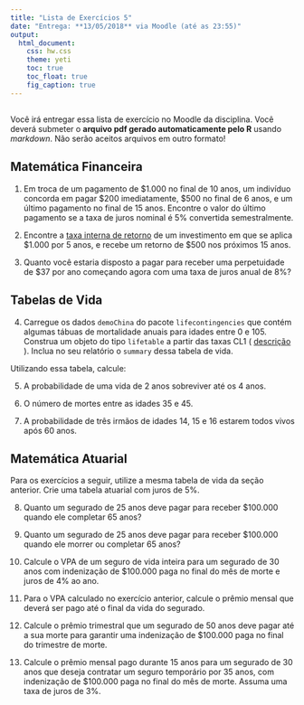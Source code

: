 ```yaml
---
title: "Lista de Exercícios 5"
date: "Entrega: **13/05/2018** via Moodle (até as 23:55)"
output: 
  html_document: 
    css: hw.css
    theme: yeti
    toc: true
    toc_float: true
    fig_caption: true
---
```


## 

Você irá entregar essa lista de exercício no Moodle da disciplina. Você deverá submeter o **arquivo pdf gerado automaticamente pelo R** usando *markdown*. Não serão aceitos arquivos em outro formato!



## Matemática Financeira

1) Em troca de um pagamento de \$1.000 no final de 10 anos, um indivíduo concorda em pagar \$200 imediatamente, \$500 no final de 6 anos, e um último pagamento no final de 15 anos. Encontre o valor do último pagamento se a taxa de juros nominal é 5% convertida semestralmente.

2) Encontre a [taxa interna de retorno](https://pt.wikipedia.org/wiki/Taxa_interna_de_retorno) de um investimento em que se aplica \$1.000 por 5 anos, e recebe um retorno de \$500 nos próximos 15 anos.

3) Quanto você estaria disposto a pagar para receber uma perpetuidade de \$37 por ano começando agora com uma taxa de juros anual de 8%?


## Tabelas de Vida

4) Carregue os dados `demoChina` do pacote `lifecontingencies` que contém algumas tábuas de mortalidade anuais para idades entre 0 e 105. Construa um objeto do tipo `lifetable` a partir das taxas CL1 ( [descrição](https://mort.soa.org/ViewTable.aspx?&TableIdentity=50001) ). Inclua no seu relatório o `summary` dessa tabela de vida.

Utilizando essa tabela, calcule:

5) A probabilidade de uma vida de 2 anos sobreviver até os 4 anos.

6) O número de mortes entre as idades 35 e 45.

7) A probabilidade de três irmãos de idades 14, 15 e 16 estarem todos vivos após 60 anos.


## Matemática Atuarial

Para os exercícios a seguir, utilize a mesma tabela de vida da seção anterior. Crie uma tabela atuarial com juros de 5\%.


8) Quanto um segurado de 25 anos deve pagar para receber \$100.000 quando ele completar 65 anos?


9) Quanto um segurado de 25 anos deve pagar para receber \$100.000 quando ele morrer ou completar 65 anos?


10) Calcule o VPA de um seguro de vida inteira para um segurado de 30 anos com indenização de \$100.000 paga no final do mês de morte e juros de 4\% ao ano.


11) Para o VPA calculado no exercício anterior, calcule o prêmio mensal que deverá ser pago até o final da vida do segurado.


12) Calcule o prêmio trimestral que um segurado de 50 anos deve pagar até a sua morte para garantir uma indenização de \$100.000 paga no final do trimestre de morte.


13) Calcule o prêmio mensal pago durante 15 anos para um segurado de 30 anos que deseja contratar um seguro temporário por 35 anos, com indenização de \$100.000 paga no final do mês de morte. Assuma uma taxa de juros de 3%.
